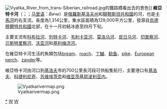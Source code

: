 {{unreferenced|time=2008-8-4}}
[[File:Vyatka_River_from_trans-Siberian_railroad.jpg|right]]的鐵路橋看出去的景色]]
'''維亞特卡河'''（{{lang-ru|река́ Вя́тка}}；{{lang-tt|Noqrat}}；[[马里语|马里语]]：''Виче''）是[[俄羅斯|俄羅斯]][[基洛夫州|基洛夫州]]和[[韃靼斯坦共和國|韃靼斯坦共和國]]的河，也是[[卡馬河|卡馬河]]的右支流。長度為1,314公里，集水區面積為129,000平方公里，發源自[[烏德穆爾特共和國|烏德穆爾特共和國]]北部，在十一月初結冰直至四月下旬。

主要支流有[[科布拉河|科布拉河]]、[[列特卡河|列特卡河]]、[[韦利卡亚河_(维亚特卡河支流)|韦利卡亚河]]、[[莫洛马河|莫洛马河]]、[[皮日马河_(维亚特卡河支流)|皮日马河]]、[[切普察河|切普察河]]、[[贝斯特里察河|贝斯特里察河]]、[[沃亚河|沃亚河]]和[[基利梅济河|基利梅济河]]。

在維亞特卡河生活的魚類包括[[bream|bream]]、[[roach|roach]]、[[丁鱥|丁鱥]]、[[鲶科|鲶鱼]]、[[Esox|pike]]、[[European_perch|European perch]]、[[zander|zander]]等。 

維亞特卡河由河口到[[基洛夫|基洛夫]]市的700公里長河段可供船隻航行，主要港口有[[基洛夫|基洛夫]]、[[科捷利尼奇|科捷利尼奇]]、[[苏维埃茨克_(基洛夫州)|苏维埃茨克]]和[[维亚茨基耶波利亚内|维亚茨基耶波利亚内]]。

[[File:Vyatkarivermap.png|thumb]]

{{Authority control}}
[[Category:维亚特卡河|*]]
[[Category:基洛夫州河流|W]]
[[Category:鞑靼斯坦共和国河流|W]]